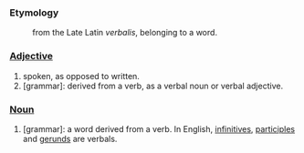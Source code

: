 ===Etymology===
:from the Late Latin ''verbalis'', belonging to a word.

===[[Adjective]]===
#spoken, as opposed to written.
#[grammar]: derived from a verb, as a verbal noun or verbal adjective.

===[[Noun]]===
#[grammar]: a word derived from a verb. In English, [[infinitive]]s, [[participle]]s and [[gerund]]s are verbals.